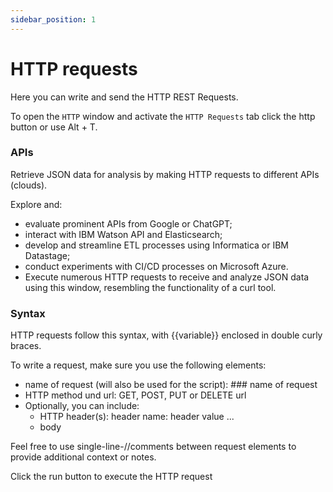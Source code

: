 ```yaml
---
sidebar_position: 1
---
```


# HTTP requests


Here you can write and send the HTTP REST Requests.

To open the `HTTP` window and activate the `HTTP Requests` tab click the <DummyButton>http</DummyButton> button
or use <Key>Alt</Key> + <Key>T</Key>.

### APIs

Retrieve JSON data for analysis by making HTTP requests to different APIs (clouds).

Explore and:

- evaluate prominent APIs from Google or ChatGPT;
- interact with IBM Watson API and Elasticsearch;
- develop and streamline ETL processes using Informatica or IBM Datastage;
- conduct experiments with CI/CD processes on Microsoft Azure.
- Execute numerous HTTP requests to receive and analyze JSON data using this window, resembling the functionality of a curl tool.

### Syntax

HTTP requests follow this syntax, with <DummySpan color="#f9a156">{{variable}}</DummySpan> enclosed in double curly braces.

To write a request, make sure you use the following elements:

- name of request (will also be used for the script): <DummySpan color="#aaaaaa">### name of request</DummySpan>
- HTTP method und url: <DummySpan color="#008000">GET, POST, PUT or DELETE</DummySpan> <DummySpan color="#cd1c1c">url</DummySpan>
- Optionally, you can include:
  - HTTP header(s): <DummySpan color="#650c84">header name</DummySpan>: <DummySpan color="#650c84">header value</DummySpan> ...
  - <DummySpan color="#0e420e">body</DummySpan>

Feel free to use single-line-<DummySpan color="#cccccc">//comments</DummySpan> between request elements to provide additional context or notes.

Click the run <RunButton/> button to execute the HTTP request
